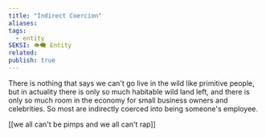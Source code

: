 ```yaml
---
title: "Indirect Coercion"
aliases: 
tags:
  - entity
SEKSI: 👁️‍🗨️ Entity
related:
publish: true
---
```

There is nothing that says we can't go live in the wild like primitive people, but in actuality there is only so much habitable wild land left, and there is only so much room in the economy for small business owners and celebrities. So most are indirectly coerced into being someone's employee.

[[we all can't be pimps and we all can't rap]]
